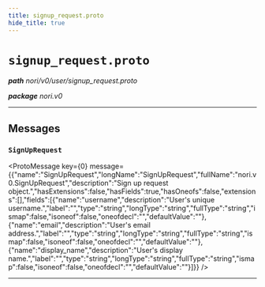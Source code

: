 ```yaml
---
title: signup_request.proto
hide_title: true
---
```



# `signup_request.proto`
_**path** nori/v0/user/signup_request.proto_

_**package** nori.v0_



---

## Messages


### `SignUpRequest`
<ProtoMessage key={0} message={{"name":"SignUpRequest","longName":"SignUpRequest","fullName":"nori.v0.SignUpRequest","description":"Sign up request object.","hasExtensions":false,"hasFields":true,"hasOneofs":false,"extensions":[],"fields":[{"name":"username","description":"User's unique username.","label":"","type":"string","longType":"string","fullType":"string","ismap":false,"isoneof":false,"oneofdecl":"","defaultValue":""},{"name":"email","description":"User's email address.","label":"","type":"string","longType":"string","fullType":"string","ismap":false,"isoneof":false,"oneofdecl":"","defaultValue":""},{"name":"display_name","description":"User's display name.","label":"","type":"string","longType":"string","fullType":"string","ismap":false,"isoneof":false,"oneofdecl":"","defaultValue":""}]}} />

---


  